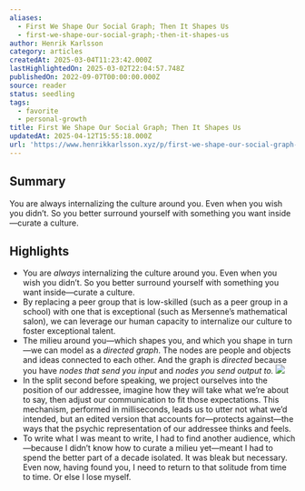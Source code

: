 ```yaml
---
aliases:
  - First We Shape Our Social Graph; Then It Shapes Us
  - first-we-shape-our-social-graph;-then-it-shapes-us
author: Henrik Karlsson
category: articles
createdAt: 2025-03-04T11:23:42.000Z
lastHighlightedOn: 2025-03-02T22:04:57.748Z
publishedOn: 2022-09-07T00:00:00.000Z
source: reader
status: seedling
tags:
  - favorite
  - personal-growth
title: First We Shape Our Social Graph; Then It Shapes Us
updatedAt: 2025-04-12T15:55:18.000Z
url: 'https://www.henrikkarlsson.xyz/p/first-we-shape-our-social-graph-then'
---
```

## Summary

You are always internalizing the culture around you. Even when you wish you didn’t. So you better surround yourself with something you want inside—curate a culture.

## Highlights

- You are _always_ internalizing the culture around you. Even when you wish you didn’t. So you better surround yourself with something you want inside—curate a culture.
- By replacing a peer group that is low-skilled (such as a peer group in a school) with one that is exceptional (such as Mersenne’s mathematical salon), we can leverage our human capacity to internalize our culture to foster exceptional talent.
- The milieu around you—which shapes you, and which you shape in turn—we can model as a _directed graph_. The nodes are people and objects and ideas connected to each other. And the graph is _directed_ because you have _nodes that send you input_ and _nodes you send output to._
  ![](https://substackcdn.com/image/fetch/w_1456,c_limit,f_auto,q_auto:good,fl_progressive:steep/https%3A%2F%2Fbucketeer-e05bbc84-baa3-437e-9518-adb32be77984.s3.amazonaws.com%2Fpublic%2Fimages%2F76fb9806-8688-47f4-b1f7-9f6f2818fae4_1018x978.png)
- In the split second before speaking, we project ourselves into the position of our addressee, imagine how they will take what we’re about to say, then adjust our communication to fit those expectations. This mechanism, performed in milliseconds, leads us to utter not what we’d intended, but an edited version that accounts for—protects against—the ways that the psychic representation of our addressee thinks and feels.
- To write what I was meant to write, I had to find another audience, which —because I didn’t know how to curate a milieu yet—meant I had to spend the better part of a decade isolated. It was bleak but necessary. Even now, having found you, I need to return to that solitude from time to time. Or else I lose myself.
